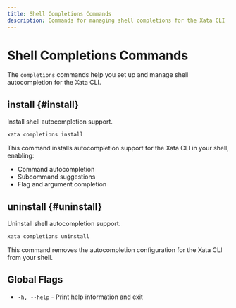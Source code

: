 ```yaml
---
title: Shell Completions Commands
description: Commands for managing shell completions for the Xata CLI
---
```


# Shell Completions Commands

The `completions` commands help you set up and manage shell autocompletion for the Xata CLI.

## install {#install}

Install shell autocompletion support.

```bash
xata completions install
```

This command installs autocompletion support for the Xata CLI in your shell, enabling:
- Command autocompletion
- Subcommand suggestions
- Flag and argument completion

## uninstall {#uninstall}

Uninstall shell autocompletion support.

```bash
xata completions uninstall
```

This command removes the autocompletion configuration for the Xata CLI from your shell.

## Global Flags

- `-h, --help` - Print help information and exit 
